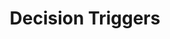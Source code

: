---
title: "Decision Triggers"
description: "Control how conversations progress based on predefined conditions."
---